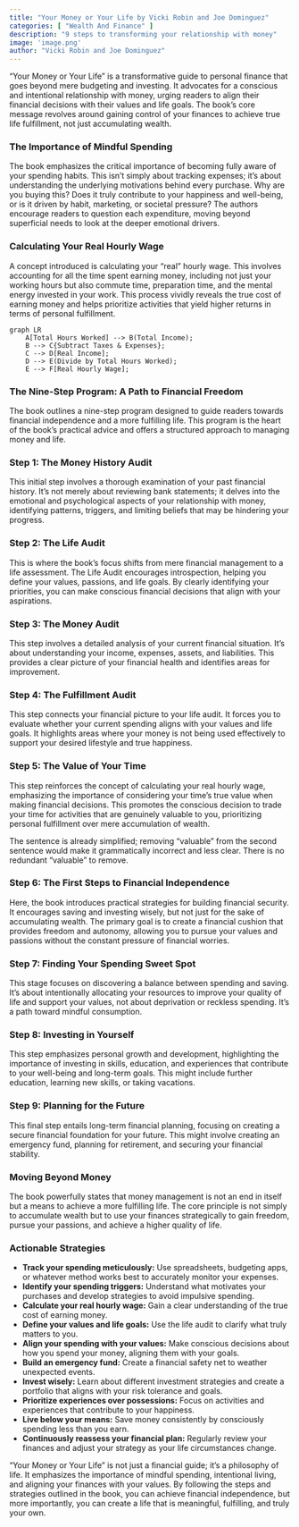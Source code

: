 ```yaml
---
title: "Your Money or Your Life by Vicki Robin and Joe Dominguez"
categories: [ "Wealth And Finance" ]
description: "9 steps to transforming your relationship with money"
image: 'image.png'
author: "Vicki Robin and Joe Dominguez"
---
```


"Your Money or Your Life" is a transformative guide to personal finance that goes beyond mere budgeting and investing. It advocates for a conscious and intentional relationship with money, urging readers to align their financial decisions with their values and life goals.  The book's core message revolves around gaining control of your finances to achieve true life fulfillment, not just accumulating wealth.


### The Importance of Mindful Spending

The book emphasizes the critical importance of becoming fully aware of your spending habits. This isn't simply about tracking expenses; it's about understanding the underlying motivations behind every purchase.  Why are you buying this?  Does it truly contribute to your happiness and well-being, or is it driven by habit, marketing, or societal pressure?  The authors encourage readers to question each expenditure, moving beyond superficial needs to look at the deeper emotional drivers.

### Calculating Your Real Hourly Wage

A concept introduced is calculating your "real" hourly wage. This involves accounting for all the time spent earning money, including not just your working hours but also commute time, preparation time, and the mental energy invested in your work. This process vividly reveals the true cost of earning money and helps prioritize activities that yield higher returns in terms of personal fulfillment.

```mermaid
graph LR
    A[Total Hours Worked] --> B(Total Income);
    B --> C{Subtract Taxes & Expenses};
    C --> D[Real Income];
    D --> E(Divide by Total Hours Worked);
    E --> F[Real Hourly Wage];
```

### The Nine-Step Program: A Path to Financial Freedom

The book outlines a nine-step program designed to guide readers towards financial independence and a more fulfilling life. This program is the heart of the book's practical advice and offers a structured approach to managing money and life.

### Step 1: The Money History Audit

This initial step involves a thorough examination of your past financial history. It's not merely about reviewing bank statements; it delves into the emotional and psychological aspects of your relationship with money, identifying patterns, triggers, and limiting beliefs that may be hindering your progress.

### Step 2: The Life Audit

This is where the book's focus shifts from mere financial management to a life assessment. The Life Audit encourages introspection, helping you define your values, passions, and life goals. By clearly identifying your priorities, you can make conscious financial decisions that align with your aspirations.


### Step 3:  The Money Audit

This step involves a detailed analysis of your current financial situation. It's about understanding your income, expenses, assets, and liabilities.  This provides a clear picture of your financial health and identifies areas for improvement.


### Step 4:  The Fulfillment Audit

This step connects your financial picture to your life audit.  It forces you to evaluate whether your current spending aligns with your values and life goals. It highlights areas where your money is not being used effectively to support your desired lifestyle and true happiness.


### Step 5:  The Value of Your Time

This step reinforces the concept of calculating your real hourly wage, emphasizing the importance of considering your time's true value when making financial decisions. This promotes the conscious decision to trade your time for activities that are genuinely valuable to you, prioritizing personal fulfillment over mere accumulation of wealth.

The sentence is already simplified; removing "valuable" from the second sentence would make it grammatically incorrect and less clear.  There is no redundant "valuable" to remove.

### Step 6:  The First Steps to Financial Independence

Here, the book introduces practical strategies for building financial security. It encourages saving and investing wisely, but not just for the sake of accumulating wealth.  The primary goal is to create a financial cushion that provides freedom and autonomy, allowing you to pursue your values and passions without the constant pressure of financial worries.


### Step 7:  Finding Your Spending Sweet Spot

This stage focuses on discovering a balance between spending and saving. It's about intentionally allocating your resources to improve your quality of life and support your values, not about deprivation or reckless spending. It's a path toward mindful consumption.

### Step 8:   Investing in Yourself

This step emphasizes personal growth and development, highlighting the importance of investing in skills, education, and experiences that contribute to your well-being and long-term goals. This might include further education, learning new skills, or taking vacations.

### Step 9:  Planning for the Future

This final step entails long-term financial planning, focusing on creating a secure financial foundation for your future.  This might involve creating an emergency fund, planning for retirement, and securing your financial stability.

### Moving Beyond Money

The book powerfully states that money management is not an end in itself but a means to achieve a more fulfilling life. The core principle is not simply to accumulate wealth but to use your finances strategically to gain freedom, pursue your passions, and achieve a higher quality of life.

### Actionable Strategies

* **Track your spending meticulously:** Use spreadsheets, budgeting apps, or whatever method works best to accurately monitor your expenses.
* **Identify your spending triggers:** Understand what motivates your purchases and develop strategies to avoid impulsive spending.
* **Calculate your real hourly wage:**  Gain a clear understanding of the true cost of earning money.
* **Define your values and life goals:**  Use the life audit to clarify what truly matters to you.
* **Align your spending with your values:**  Make conscious decisions about how you spend your money, aligning them with your goals.
* **Build an emergency fund:**  Create a financial safety net to weather unexpected events.
* **Invest wisely:**  Learn about different investment strategies and create a portfolio that aligns with your risk tolerance and goals.
* **Prioritize experiences over possessions:**  Focus on activities and experiences that contribute to your happiness.
* **Live below your means:**  Save money consistently by consciously spending less than you earn.
* **Continuously reassess your financial plan:** Regularly review your finances and adjust your strategy as your life circumstances change.



"Your Money or Your Life" is not just a financial guide; it's a philosophy of life.  It emphasizes the importance of mindful spending, intentional living, and aligning your finances with your values. By following the steps and strategies outlined in the book, you can achieve financial independence, but more importantly, you can create a life that is meaningful, fulfilling, and truly your own.

